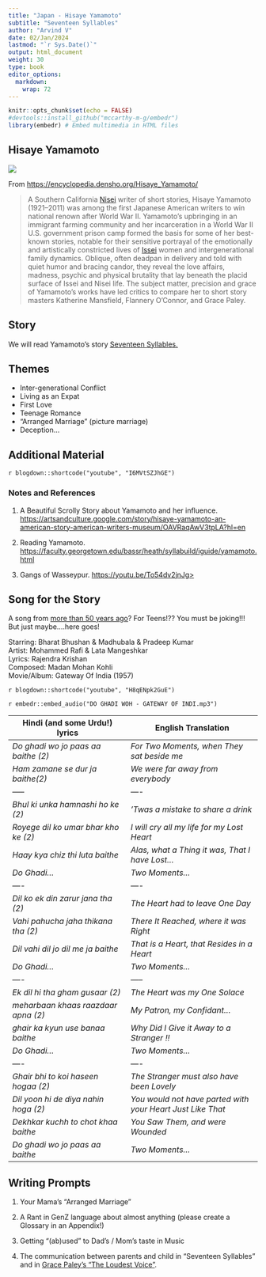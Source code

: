 ```yaml
---
title: "Japan - Hisaye Yamamoto"
subtitle: "Seventeen Syllables"
author: "Arvind V"
date: 02/Jan/2024
lastmod: "`r Sys.Date()`"
output: html_document
weight: 30
type: book
editor_options: 
  markdown: 
    wrap: 72
---
```


```r
knitr::opts_chunk$set(echo = FALSE)
#devtools::install_github("mccarthy-m-g/embedr")
library(embedr) # Embed multimedia in HTML files
```

## Hisaye Yamamoto

![](Hisaye-Yamamoto.jpeg)

From <https://encyclopedia.densho.org/Hisaye_Yamamoto/>

> A Southern California [Nisei](https://encyclopedia.densho.org/Nisei/)
> writer of short stories, Hisaye Yamamoto (1921–2011) was among the
> first Japanese American writers to win national renown after World War
> II. Yamamoto's upbringing in an immigrant farming community and her
> incarceration in a World War II U.S. government prison camp formed the
> basis for some of her best-known stories, notable for their sensitive
> portrayal of the emotionally and artistically constricted lives of
> [Issei](https://encyclopedia.densho.org/Issei/) women and
> intergenerational family dynamics. Oblique, often deadpan in delivery
> and told with quiet humor and bracing candor, they reveal the love
> affairs, madness, psychic and physical brutality that lay beneath the
> placid surface of Issei and Nisei life. The subject matter, precision
> and grace of Yamamoto's works have led critics to compare her to short
> story masters Katherine Mansfield, Flannery O'Connor, and Grace Paley.

## Story

We will read Yamamoto's story <u>[Seventeen
Syllables.](HisayeYamamoto%20-%2017%20syllables.docx)</u>

## Themes

-   Inter-generational Conflict
-   Living as an Expat
-   First Love
-   Teenage Romance
-   "Arranged Marriage" (picture marriage)
-   Deception...

## Additional Material

`r blogdown::shortcode("youtube", "I6MVtSZJhGE")`

### Notes and References

1.  A Beautiful Scrolly Story about Yamamoto and her influence.
    <https://artsandculture.google.com/story/hisaye-yamamoto-an-american-story-american-writers-museum/OAVRaqAwV3tpLA?hl=en>
2.  Reading Yamamoto.
    <https://faculty.georgetown.edu/bassr/heath/syllabuild/iguide/yamamoto.html>
    
3. Gangs of Wasseypur. <u>https://youtu.be/To54dv2jnJg></u>

## Song for the Story

A song from <u>[more than 50 years
ago](https://atulsongaday.me/2009/04/19/do-ghadi-wo-jo-paas-aa-baithe/)</u>?
For Teens!?? You must be joking!!! But just maybe....here goes!

Starring: Bharat Bhushan & Madhubala & Pradeep Kumar\
Artist: Mohammed Rafi & Lata Mangeshkar\
Lyrics: Rajendra Krishan\
Composed: Madan Mohan Kohli\
Movie/Album: Gateway Of India (1957)\

`r blogdown::shortcode("youtube", "H8qENpk2GuE")`

`r embedr::embed_audio("DO GHADI WOH - GATEWAY OF INDI.mp3")`

| **Hindi (and some Urdu!) lyrics**    | **English Translation**                                    |
|----------------------------------|--------------------------------------|
| *Do ghadi wo jo paas aa baithe (2)*  | *For Two Moments, when They sat beside me*                 |
| *Ham zamane se dur ja baithe(2)*     | *We were far away from everybody*                          |
| *-----*                              | *----*                                                     |
| *Bhul ki unka hamnashi ho ke (2)*    | *'Twas a mistake to share a drink*                         |
| *Royege dil ko umar bhar kho ke (2)* | *I will cry all my life for my Lost Heart*                 |
| *Haay kya chiz thi luta baithe*      | *Alas, what a Thing it was, That I have Lost...*            |
| *Do Ghadi...*                        | *Two Moments...*                                           |
| *----*                               | *----*                                                     |
| *Dil ko ek din zarur jana tha (2)*   | *The Heart had to leave One Day*                           |
| *Vahi pahucha jaha thikana tha (2)*  | *There It Reached, where it was Right*                     |
| *Dil vahi dil jo dil me ja baithe*   | *That is a Heart, that Resides in a Heart*                 |
| *Do Ghadi...*                        | *Two Moments...*                                           |
| *----*                               | *-----*                                                    |
| *Ek dil hi tha gham gusaar  (2)*     | *The Heart was my One Solace*                              |
| *meharbaan khaas raazdaar apna (2)*      | *My Patron, my Confidant...*                               |
| *ghair ka kyun use banaa baithe*     | *Why Did I Give it Away to a Stranger !!*                  |
| *Do Ghadi...*                        | *Two Moments...*                                           |
| ----                                 | ----                                                       |
| *Ghair bhi to koi haseen hogaa (2)*  | *The Stranger must also have been Lovely*               |
| *Dil yoon hi de diya nahin hoga (2)* | *You would not have parted with your Heart Just Like That* |
| *Dekhkar kuchh to chot khaa baithe*  | *You Saw Them, and were Wounded*                           |
| *Do ghadi wo jo paas aa baithe*      | *Two Moments...*                                           |

## Writing Prompts

1.  Your Mama's "Arranged Marriage"

2.  A Rant in GenZ language about almost anything (please create a Glossary in an Appendix!)

3.  Getting "(ab)used" to Dad's / Mom's taste in Music

4.  The communication between parents and child in "Seventeen Syllables"
    and in <u>[Grace Paley's "The Loudest Voice"](http://www.loa.org/images/pdf/Paley_Loudest_Voice.pdf)</u>.
